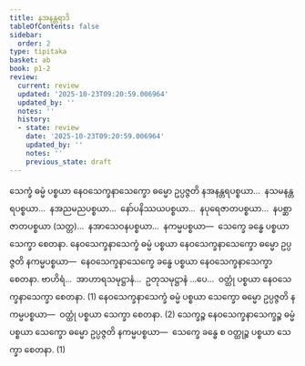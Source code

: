 ```yaml
---
title: နအနန္တရာဒိ
tableOfContents: false
sidebar:
  order: 2
type: tipitaka
basket: ab
book: p1-2
review:
  current: review
  updated: '2025-10-23T09:20:59.006964'
  updated_by: ''
  notes: ''
  history:
  - state: review
    date: '2025-10-23T09:20:59.006964'
    updated_by: ''
    notes: ''
    previous_state: draft
---
```



<ReviewStatus review={frontmatter.review} showDetails={true} />

<HypothesisAnnotation frontmatter={frontmatter} />

<DynamicBreadcrumb />

<Division number="27" book="p1-2" e="ch" v="37" p="285">

<Paragraph number="1738" book="p1-2">
သေက္ခံ ဓမ္မံ ပစ္စယာ နေဝသေက္ခနာသေက္ခော ဓမ္မော ဥပ္ပဇ္ဇတိ နအနန္တရပစ္စယာ…  နသမနန္တရပစ္စယာ…  နအညမညပစ္စယာ…  နော်ပနိဿယပစ္စယာ…  နပုရေဇာတပစ္စယာ…  နပစ္ဆာဇာတပစ္စယာ (သတ္တ)…  နအာသေဝနပစ္စယာ…  နကမ္မပစ္စယာ—  သေက္ခေ ခန္ဓေ ပစ္စယာ သေက္ခာ စေတနာ.
</Paragraph>

<Paragraph number="1739" book="p1-2">
နေဝသေက္ခနာသေက္ခံ ဓမ္မံ ပစ္စယာ နေဝသေက္ခနာသေက္ခော ဓမ္မော ဥပ္ပဇ္ဇတိ နကမ္မပစ္စယာ—  နေဝသေက္ခနာသေက္ခေ ခန္ဓေ ပစ္စယာ နေဝသေက္ခနာသေက္ခာ စေတနာ. ဗာဟိရံ…  အာဟာရသမုဋ္ဌာနံ…  ဥတုသမုဋ္ဌာနံ …ပေ…  ဝတ္ထုံ ပစ္စယာ နေဝသေက္ခနာသေက္ခာ စေတနာ. (1)
</Paragraph>

<Paragraph number="1740" book="p1-2">
နေဝသေက္ခနာသေက္ခံ ဓမ္မံ ပစ္စယာ သေက္ခော ဓမ္မော ဥပ္ပဇ္ဇတိ နကမ္မပစ္စယာ—  ဝတ္ထုံ ပစ္စယာ သေက္ခာ စေတနာ. (2)
</Paragraph>

<Paragraph number="1741" book="p1-2">
သေက္ခဉ္စ နေဝသေက္ခနာသေက္ခဉ္စ ဓမ္မံ ပစ္စယာ သေက္ခော ဓမ္မော ဥပ္ပဇ္ဇတိ နကမ္မပစ္စယာ—  သေက္ခေ ခန္ဓေ စ ဝတ္ထုဉ္စ ပစ္စယာ သေက္ခာ စေတနာ. (1)
</Paragraph>
</Division>